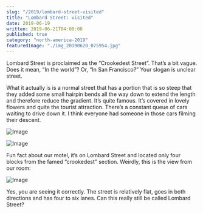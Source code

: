 ```yaml
---
slug: "/2019/lombard-street-visited"
title: "Lombard Street: visited"
date: 2019-06-19
written: 2019-06-21T04:00:00
published: true
category: "north-america-2019"
featuredImage: "./img_20190620_075954.jpg"
---
```


Lombard Street is proclaimed as the “Crookedest Street”. That’s a bit vague. Does it mean, “In the world”? Or, “In San Francisco?” Your slogan is unclear street.

What it actually is is a normal street that has a portion that is so steep that they added some small hairpin bends all the way down to extend the length and therefore reduce the gradient. It’s quite famous. It’s covered in lovely flowers and quite the tourist attraction. There’s a constant queue of cars waiting to drive down it. I think everyone had someone in those cars filming their descent.

![Image](./img_20190620_075954.jpg)

![Image](./img_20190620_075827.jpg)

Fun fact about our motel, it’s on Lombard Street and located only four blocks from the famed “crookedest” section. Weirdly, this is the view from our room\:

![Image](./img_20190620_064239.jpg)

Yes, you are seeing it correctly. The street is relatively flat, goes in both directions and has four to six lanes. Can this really still be called Lombard Street?